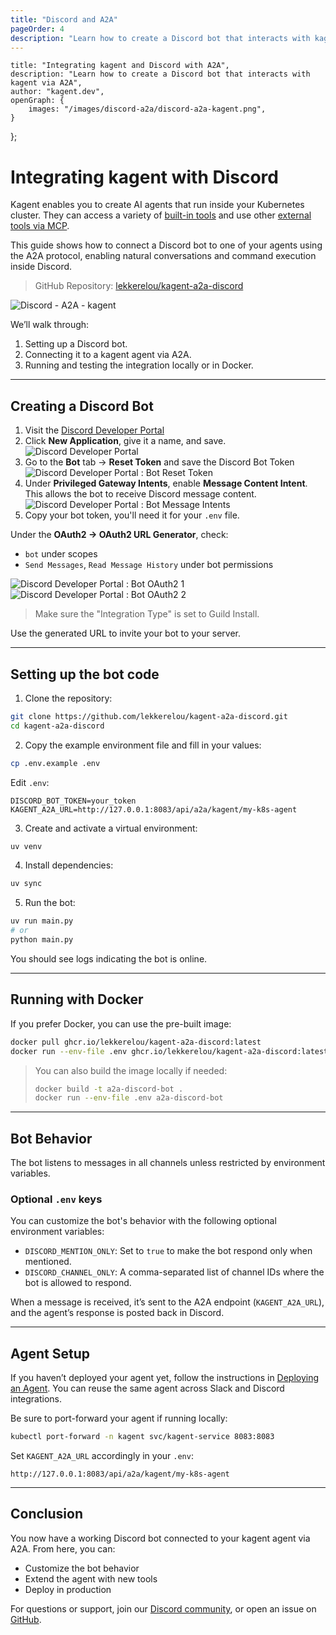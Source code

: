 ```yaml
---
title: "Discord and A2A"
pageOrder: 4
description: "Learn how to create a Discord bot that interacts with kagent via A2A"
---
```


    title: "Integrating kagent and Discord with A2A",
    description: "Learn how to create a Discord bot that interacts with kagent via A2A",
    author: "kagent.dev",
    openGraph: {
        images: "/images/discord-a2a/discord-a2a-kagent.png",
    }
};

# Integrating kagent with Discord

Kagent enables you to create AI agents that run inside your Kubernetes cluster. They can access a variety of [built-in tools](/docs/kagent/concepts/tools) and use other [external tools via MCP](/docs/kagent/examples/documentation).

This guide shows how to connect a Discord bot to one of your agents using the A2A protocol, enabling natural conversations and command execution inside Discord.

> GitHub Repository: [lekkerelou/kagent-a2a-discord](https://github.com/lekkerelou/kagent-a2a-discord)

![Discord - A2A - kagent](/images/discord-a2a/discord-a2a-kagent.png)

We’ll walk through:

1. Setting up a Discord bot.
2. Connecting it to a kagent agent via A2A.
3. Running and testing the integration locally or in Docker.

---

## Creating a Discord Bot

1. Visit the [Discord Developer Portal](https://discord.com/developers/applications)
2. Click **New Application**, give it a name, and save.
![Discord Developer Portal](/images/discord-a2a/discord-portal.png)
3. Go to the **Bot** tab → **Reset Token** and save the Discord Bot Token
![Discord Developer Portal : Bot Reset Token](/images/discord-a2a/discord-token.png)
4. Under **Privileged Gateway Intents**, enable **Message Content Intent**. This allows the bot to receive Discord message content.
![Discord Developer Portal : Bot Message Intents](/images/discord-a2a/discord-intents.png)
5. Copy your bot token, you'll need it for your `.env` file.

Under the **OAuth2 → OAuth2 URL Generator**, check:
- `bot` under scopes
- `Send Messages`, `Read Message History` under bot permissions

![Discord Developer Portal : Bot OAuth2 1](/images/discord-a2a/discord-oauth2-1.png)
![Discord Developer Portal : Bot OAuth2 2](/images/discord-a2a/discord-oauth2-2.png)

> Make sure the "Integration Type" is set to Guild Install.

Use the generated URL to invite your bot to your server.

---

## Setting up the bot code

1. Clone the repository:

```bash
git clone https://github.com/lekkerelou/kagent-a2a-discord.git
cd kagent-a2a-discord
```

2. Copy the example environment file and fill in your values:

```bash
cp .env.example .env
```

Edit `.env`:

```dotenv
DISCORD_BOT_TOKEN=your_token
KAGENT_A2A_URL=http://127.0.0.1:8083/api/a2a/kagent/my-k8s-agent
```

3. Create and activate a virtual environment:

```bash
uv venv
```

4. Install dependencies:

```bash
uv sync
```

5. Run the bot:

```bash
uv run main.py
# or
python main.py
```

You should see logs indicating the bot is online.

---

## Running with Docker

If you prefer Docker, you can use the pre-built image:

```bash
docker pull ghcr.io/lekkerelou/kagent-a2a-discord:latest
docker run --env-file .env ghcr.io/lekkerelou/kagent-a2a-discord:latest
```

> You can also build the image locally if needed:
>
> ```bash
> docker build -t a2a-discord-bot .
> docker run --env-file .env a2a-discord-bot
> ```



---

## Bot Behavior

The bot listens to messages in all channels unless restricted by environment variables.

### Optional `.env` keys

You can customize the bot's behavior with the following optional environment variables:

- `DISCORD_MENTION_ONLY`: Set to `true` to make the bot respond only when mentioned.
- `DISCORD_CHANNEL_ONLY`: A comma-separated list of channel IDs where the bot is allowed to respond.

When a message is received, it’s sent to the A2A endpoint (`KAGENT_A2A_URL`), and the agent’s response is posted back in Discord.

---

## Agent Setup

If you haven’t deployed your agent yet, follow the instructions in [Deploying an Agent](/docs/kagent/examples/slack-a2a#deploying-an-agent). You can reuse the same agent across Slack and Discord integrations.

Be sure to port-forward your agent if running locally:

```bash
kubectl port-forward -n kagent svc/kagent-service 8083:8083
```

Set `KAGENT_A2A_URL` accordingly in your `.env`:

```
http://127.0.0.1:8083/api/a2a/kagent/my-k8s-agent
```

---

## Conclusion

You now have a working Discord bot connected to your kagent agent via A2A. From here, you can:

- Customize the bot behavior
- Extend the agent with new tools
- Deploy in production

For questions or support, join our [Discord community](https://discord.gg/Fu3k65f2k3),
or open an issue on [GitHub](https://github.com/lekkerelou/kagent-a2a-discord/issues).
